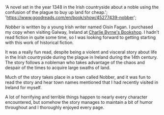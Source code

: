   'A novel set in the year 1348 in the Irish countryside about a noble using the confusion of the plague to buy up land for cheap.';
  'https://www.goodreads.com/en/book/show/45277439-nobber';

_Nobber_ is written by a young Irish writer named Oisín Fagan. I purchased my copy when visiting Galway, Ireland at [Charlie Byrne's Bookshop](https://charliebyrne.ie/ "Charlie Byrne's Bookshop"). I hadn't read fiction in quite some time, so I was looking forward to getting starting with this work of historical fiction.

It was a really fun read, despite being a violent and visceral story about life in the Irish countryside during the plague in Ireland during the 14th century. The story follows a nobleman who takes advantage of the chaos and despair of the times to acquire large swaths of land.

Much of the story takes place in a town called Nobber, and it was fun to read the story and hear town names mentioned that I had recently visited in Ireland for myself.

A lot of horrifying and terrible things happen to nearly every character encountered, but somehow the story manages to maintain a bit of humor throughout and I thoroughly enjoyed every page.
